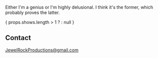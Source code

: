 
<Banner />

<Container>

Either I'm a genius or I'm highly delusional. I think it's the former, which probably proves the latter.

<Youtube url="https://www.youtube.com/watch?v=gHXfAQlqvV8" />

<Releases releases={props.releases} />

<div>
{
  props.shows.length > 1 ? <Shows shows={props.shows} /> : null
}
</div>

## Contact

<!--
  The `id="contact"` attribute below is for creating internal anchor link.
  You can remove/change it, but make sure you edit the corresponding link
  in src/gatsby-theme-musician/config/navigation.yml
  See: https://learn.freecodecamp.org/responsive-web-design/basic-html-and-html5/link-to-internal-sections-of-a-page-with-anchor-elements/
-->

<div id="contact" className="text-center">

<MdEmail focusable="false" aria-hidden="true" /> JewelRockProductions@gmail.com

</div>

</Container>
